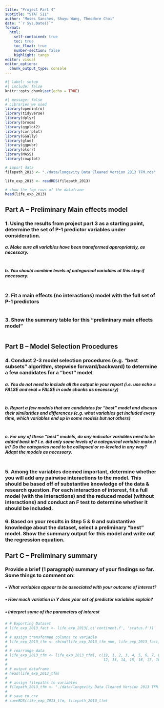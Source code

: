 ```yaml
---
title: "Project Part 4"
subtitle: "STAT 511"
author: "Moses Sanches, Shuyu Wang, Theodore Choi"
date: "`r Sys.Date()`"
format: 
  html:
    self-contained: true
    toc: true
    toc_float: true
    number-section: false
    highlight: tango
editor: visual
editor_options: 
  chunk_output_type: console
---
```


```r
#| label: setup
#| include: false
knitr::opts_chunk$set(echo = TRUE)

```

```r
#| message: false
# Libraries we used
library(openintro)
library(tidyverse)
library(dplyr)
library(broom)
library(ggplot2)
library(corrplot)
library(GGally)
library(glue)
library(ggpubr)
library(olsrr)
library(MASS)
library(cowplot)

```


```r

# import data
filepath_2013 <- "./data/longevity Data Cleaned Version 2013 TFM.rds"

life_exp_2013 <- readRDS(filepath_2013)

# show the top rows of the dataframe
head(life_exp_2013)

```


## Part A – Preliminary Main effects model

### 1. Using the results from project part 3 as a starting point, determine the set of P-1 predictor variables under consideration.

##### a. Make sure all variables have been transformed appropriately, as necessary.
```r

```

##### b. You should combine levels of categorical variables at this step if necessary.
```r

```

### 2. Fit a main effects (no interactions) model with the full set of P-1 predictors
```r

```

### 3. Show the summary table for this “preliminary main effects model”
```r

```


## Part B – Model Selection Procedures

### 4. Conduct 2-3 model selection procedures (e.g. “best subsets” algorithm, stepwise forward/backward) to determine a few candidates for a “best” model

##### a. You do not need to include all the output in your report (i.e. use echo = FALSE and eval = FALSE in code chunks as necessary)
```r


```

##### b. Report a few models that are candidates for “best” model and discuss their similarities and differences (e.g. what variables get included every time, which variables end up in some models but not others)
```r

```


##### c. For any of these “best” models, do any indicator variables need to be added back in? I.e. did only some levels of a categorical variable make it in? Do the categories need to be collapsed or re-leveled in any way? Adapt the models as necessary.
```r

```
>

### 5. Among the variables deemed important, determine whether you will add any pairwise interactions to the model. This should be based off of substantive knowledge of the data & research question. For each interaction of interest, fit a full model (with the interactions) and the reduced model (without interactions) and conduct an F test to determine whether it should be included.


### 6. Based on your results in Step 5 & 6 and substantive knowledge about the dataset, select a preliminary “best” model. Show the summary output for this model and write out the regression equation.



## Part C – Preliminary summary
### Provide a brief (1 paragraph) summary of your findings so far. Some things to comment on:

##### • What variables appear to be associated with your outcome of interest?
> 

##### • How much variation in Y does your set of predictor variables explain?
> 

##### • Interpret some of the parameters of interest
> 

```r
# # Exporting Dataset
# life_exp_2013_fact <- life_exp_2013[,c('continent.f', 'status.f')]
# 
# # assign transformed columns to variable
# life_exp_2013_tfm <- cbind(life_exp_2013_tfm_num, life_exp_2013_fact)
# 
# # rearrange data
# life_exp_2013_tfm <- life_exp_2013_tfm[, c(19, 1, 2, 3, 4, 5, 6, 7, 8, 9, 10, 11,
#                                            12, 13, 14, 15, 16, 17, 18, 20, 21)]
# 
# # output dataframe
# head(life_exp_2013_tfm)
# 
# # assign filepaths to variables
# filepath_2013_tfm <- "./data/longevity Data Cleaned Version 2013 TFM.rds"
# 
# # save to csv
# saveRDS(life_exp_2013_tfm, filepath_2013_tfm)
```









